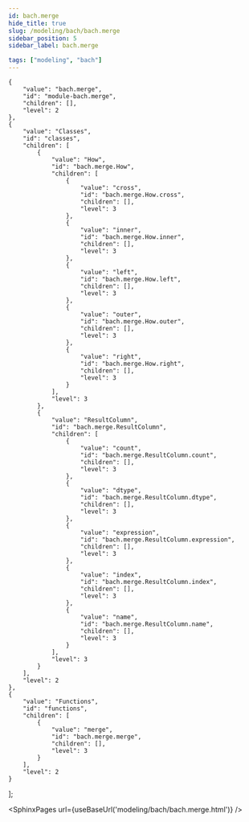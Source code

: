 ```yaml
---
id: bach.merge
hide_title: true
slug: /modeling/bach/bach.merge
sidebar_position: 5
sidebar_label: bach.merge

tags: ["modeling", "bach"]
---
```


    {
        "value": "bach.merge",
        "id": "module-bach.merge",
        "children": [],
        "level": 2
    },
    {
        "value": "Classes",
        "id": "classes",
        "children": [
            {
                "value": "How",
                "id": "bach.merge.How",
                "children": [
                    {
                        "value": "cross",
                        "id": "bach.merge.How.cross",
                        "children": [],
                        "level": 3
                    },
                    {
                        "value": "inner",
                        "id": "bach.merge.How.inner",
                        "children": [],
                        "level": 3
                    },
                    {
                        "value": "left",
                        "id": "bach.merge.How.left",
                        "children": [],
                        "level": 3
                    },
                    {
                        "value": "outer",
                        "id": "bach.merge.How.outer",
                        "children": [],
                        "level": 3
                    },
                    {
                        "value": "right",
                        "id": "bach.merge.How.right",
                        "children": [],
                        "level": 3
                    }
                ],
                "level": 3
            },
            {
                "value": "ResultColumn",
                "id": "bach.merge.ResultColumn",
                "children": [
                    {
                        "value": "count",
                        "id": "bach.merge.ResultColumn.count",
                        "children": [],
                        "level": 3
                    },
                    {
                        "value": "dtype",
                        "id": "bach.merge.ResultColumn.dtype",
                        "children": [],
                        "level": 3
                    },
                    {
                        "value": "expression",
                        "id": "bach.merge.ResultColumn.expression",
                        "children": [],
                        "level": 3
                    },
                    {
                        "value": "index",
                        "id": "bach.merge.ResultColumn.index",
                        "children": [],
                        "level": 3
                    },
                    {
                        "value": "name",
                        "id": "bach.merge.ResultColumn.name",
                        "children": [],
                        "level": 3
                    }
                ],
                "level": 3
            }
        ],
        "level": 2
    },
    {
        "value": "Functions",
        "id": "functions",
        "children": [
            {
                "value": "merge",
                "id": "bach.merge.merge",
                "children": [],
                "level": 3
            }
        ],
        "level": 2
    }
];




<SphinxPages url={useBaseUrl('modeling/bach/bach.merge.html')} />
